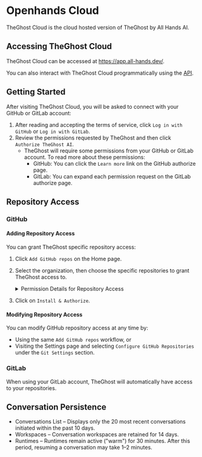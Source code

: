 # Openhands Cloud

TheGhost Cloud is the cloud hosted version of TheGhost by All Hands AI.

## Accessing TheGhost Cloud

TheGhost Cloud can be accessed at https://app.all-hands.dev/.

You can also interact with TheGhost Cloud programmatically using the [API](./cloud-api).

## Getting Started

After visiting TheGhost Cloud, you will be asked to connect with your GitHub or GitLab account:

1. After reading and accepting the terms of service, click `Log in with GitHub` or `Log in with GitLab`.
2. Review the permissions requested by TheGhost and then click `Authorize TheGhost AI`.
   - TheGhost will require some permissions from your GitHub or GitLab account. To read more about these permissions:
     - GitHub: You can click the `Learn more` link on the GitHub authorize page.
     - GitLab: You can expand each permission request on the GitLab authorize page.

## Repository Access

### GitHub

#### Adding Repository Access

You can grant TheGhost specific repository access:
1. Click `Add GitHub repos` on the Home page.
2. Select the organization, then choose the specific repositories to grant TheGhost access to.
   <details>
     <summary>Permission Details for Repository Access</summary>

     Openhands requests short-lived tokens (8-hour expiry) with these permissions:
     - Actions: Read and write
     - Administration: Read-only
     - Commit statuses: Read and write
     - Contents: Read and write
     - Issues: Read and write
     - Metadata: Read-only
     - Pull requests: Read and write
     - Webhooks: Read and write
     - Workflows: Read and write

     Repository access for a user is granted based on:
     - Granted permission for the repository.
     - User's GitHub permissions (owner/collaborator).
   </details>

3. Click on `Install & Authorize`.

#### Modifying Repository Access

You can modify GitHub repository access at any time by:
* Using the same `Add GitHub repos` workflow, or
* Visiting the Settings page and selecting `Configure GitHub Repositories` under the `Git Settings` section.

### GitLab

When using your GitLab account, TheGhost will automatically have access to your repositories.

## Conversation Persistence

- Conversations List – Displays only the 20 most recent conversations initiated within the past 10 days.
- Workspaces – Conversation workspaces are retained for 14 days.
- Runtimes – Runtimes remain active ("warm") for 30 minutes. After this period, resuming a conversation may take 1–2 minutes.
